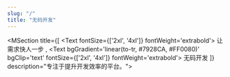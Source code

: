 ```yaml
---
slug: "/"
title: "无码开发"
---
```


<MSection title={[
    <Text fontSize={['2xl', '4xl']}
        fontWeight='extrabold'>
        让需求快人一步
    </Text>,
    <Text
        bgGradient='linear(to-tr, #7928CA, #FF0080)'
        bgClip='text'
        fontSize={['2xl', '4xl']}
        fontWeight='extrabold'>
        无码开发
    </Text>
]} description="专注于提升开发效率的平台。">

</MSection>